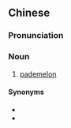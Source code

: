 {{also|红腹袋鼠}}
==Chinese==
{{zh-forms|s=红腹袋鼠|type=112}}

===Pronunciation===
{{zh-pron
|m=hóngfù dàishǔ
|cat=n
}}

===Noun===
{{zh-noun}}

# [[pademelon]]

====Synonyms====
* {{zh-l|叢林袋鼠}}
* {{zh-l|小沙袋鼠}}

{{zh-cat|Marsupials}}